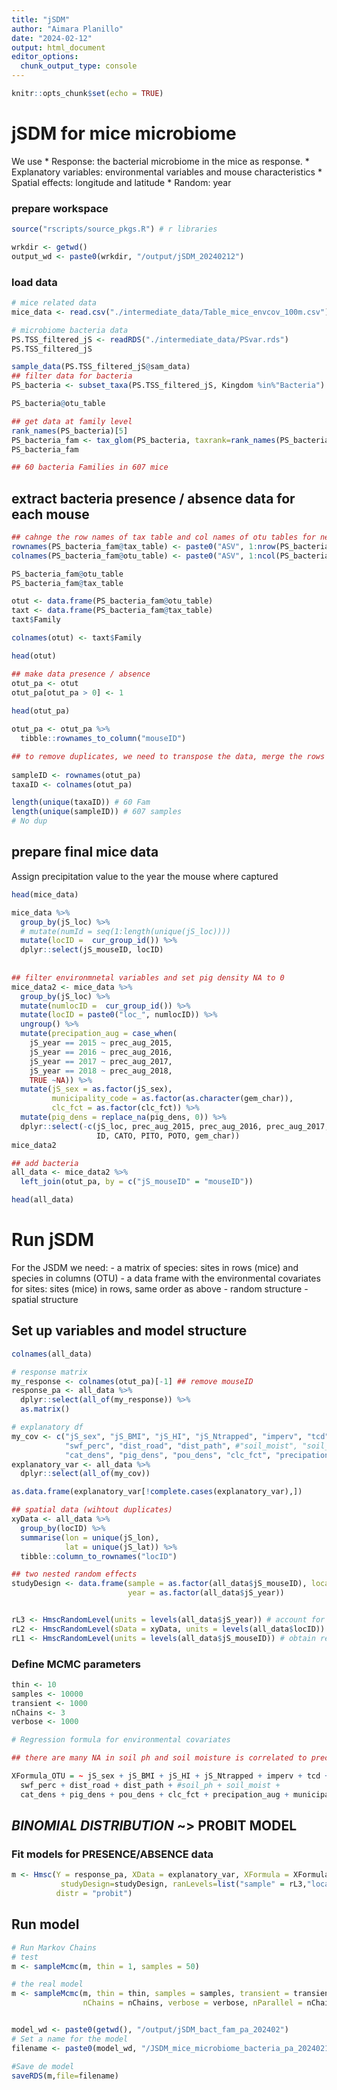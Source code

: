 ```yaml
---
title: "jSDM"
author: "Aimara Planillo"
date: "2024-02-12"
output: html_document
editor_options: 
  chunk_output_type: console
---
```


```r
knitr::opts_chunk$set(echo = TRUE)
```

# jSDM for mice microbiome    

We use 
* Response: the bacterial microbiome in the mice as response.
* Explanatory variables: environmental variables and mouse characteristics
* Spatial effects: longitude and latitude
* Random: year


### prepare workspace
```r
source("rscripts/source_pkgs.R") # r libraries

wrkdir <- getwd()
output_wd <- paste0(wrkdir, "/output/jSDM_20240212")
```

### load data
```r
# mice related data
mice_data <- read.csv("./intermediate_data/Table_mice_envcov_100m.csv")

# microbiome bacteria data
PS.TSS_filtered_jS <- readRDS("./intermediate_data/PSvar.rds")
PS.TSS_filtered_jS

sample_data(PS.TSS_filtered_jS@sam_data)
## filter data for bacteria
PS_bacteria <- subset_taxa(PS.TSS_filtered_jS, Kingdom %in%"Bacteria")

PS_bacteria@otu_table

## get data at family level
rank_names(PS_bacteria)[5]
PS_bacteria_fam <- tax_glom(PS_bacteria, taxrank=rank_names(PS_bacteria)[5])
PS_bacteria_fam

## 60 bacteria Families in 607 mice
```


## extract bacteria presence / absence data for each mouse
```r
## cahnge the row names of tax table and col names of otu tables for new ones so they are easier to merge
rownames(PS_bacteria_fam@tax_table) <- paste0("ASV", 1:nrow(PS_bacteria_fam@tax_table))
colnames(PS_bacteria_fam@otu_table) <- paste0("ASV", 1:ncol(PS_bacteria_fam@otu_table))

PS_bacteria_fam@otu_table
PS_bacteria_fam@tax_table

otut <- data.frame(PS_bacteria_fam@otu_table)
taxt <- data.frame(PS_bacteria_fam@tax_table)
taxt$Family

colnames(otut) <- taxt$Family

head(otut)

## make data presence / absence
otut_pa <- otut
otut_pa[otut_pa > 0] <- 1
 
head(otut_pa)

otut_pa <- otut_pa %>%
  tibble::rownames_to_column("mouseID")

```


```r
## to remove duplicates, we need to transpose the data, merge the rows with the same name and transpose again to the original format
  
sampleID <- rownames(otut_pa)
taxaID <- colnames(otut_pa)

length(unique(taxaID)) # 60 Fam
length(unique(sampleID)) # 607 samples
# No dup
```

## prepare final mice data
Assign precipitation value to the year the mouse where captured
```r
head(mice_data)

mice_data %>% 
  group_by(jS_loc) %>% 
  # mutate(numId = seq(1:length(unique(jS_loc)))) 
  mutate(locID =  cur_group_id()) %>% 
  dplyr::select(jS_mouseID, locID)
 
 
## filter environmnetal variables and set pig density NA to 0
mice_data2 <- mice_data %>% 
  group_by(jS_loc) %>% 
  mutate(numlocID =  cur_group_id()) %>% 
  mutate(locID = paste0("loc_", numlocID)) %>% 
  ungroup() %>% 
  mutate(precipation_aug = case_when(
    jS_year == 2015 ~ prec_aug_2015,
    jS_year == 2016 ~ prec_aug_2016,
    jS_year == 2017 ~ prec_aug_2017,
    jS_year == 2018 ~ prec_aug_2018,
    TRUE ~NA)) %>% 
  mutate(jS_sex = as.factor(jS_sex), 
         municipality_code = as.factor(as.character(gem_char)), 
         clc_fct = as.factor(clc_fct)) %>% 
  mutate(pig_dens = replace_na(pig_dens, 0)) %>% 
  dplyr::select(-c(jS_loc, prec_aug_2015, prec_aug_2016, prec_aug_2017, prec_aug_2018, 
                   ID, CATO, PITO, POTO, gem_char))
mice_data2

## add bacteria
all_data <- mice_data2 %>% 
  left_join(otut_pa, by = c("jS_mouseID" = "mouseID"))

head(all_data)
```


# Run jSDM

For the JSDM we need:
- a matrix of species: sites in rows (mice) and species in columns (OTU)
- a data frame with the environmental covariates for sites: sites (mice) in rows, same order as above
- random structure
- spatial structure

## Set up variables and model structure

```r
colnames(all_data)

# response matrix 
my_response <- colnames(otut_pa)[-1] ## remove mouseID
response_pa <- all_data %>% 
  dplyr::select(all_of(my_response)) %>% 
  as.matrix()

# explanatory df
my_cov <- c("jS_sex", "jS_BMI", "jS_HI", "jS_Ntrapped", "imperv", "tcd", 
            "swf_perc", "dist_road", "dist_path", #"soil_moist", "soil_ph", 
            "cat_dens", "pig_dens", "pou_dens", "clc_fct", "precipation_aug", "municipality_code")
explanatory_var <- all_data %>% 
  dplyr::select(all_of(my_cov)) 

as.data.frame(explanatory_var[!complete.cases(explanatory_var),])

## spatial data (wihtout duplicates)
xyData <- all_data %>%
  group_by(locID) %>% 
  summarise(lon = unique(jS_lon), 
            lat = unique(jS_lat)) %>% 
  tibble::column_to_rownames("locID")

## two nested random effects
studyDesign <- data.frame(sample = as.factor(all_data$jS_mouseID), locality = as.factor(all_data$locID), 
                          year = as.factor(all_data$jS_year))


rL3 <- HmscRandomLevel(units = levels(all_data$jS_year)) # account for temporal correlation
rL2 <- HmscRandomLevel(sData = xyData, units = levels(all_data$locID)) # accounts for nested sampling
rL1 <- HmscRandomLevel(units = levels(all_data$jS_mouseID)) # obtain residual correlations

```


### Define MCMC parameters
```r
thin <- 10
samples <- 10000
transient <- 1000
nChains <- 3
verbose <- 1000

# Regression formula for environmental covariates

## there are many NA in soil ph and soil moisture is correlated to precipitation, thus we remove those variables

XFormula_OTU = ~ jS_sex + jS_BMI + jS_HI + jS_Ntrapped + imperv + tcd + swf_perc +
  swf_perc + dist_road + dist_path + #soil_ph + soil_moist +
  cat_dens + pig_dens + pou_dens + clc_fct + precipation_aug + municipality_code

```

## *BINOMIAL DISTRIBUTION* ~> PROBIT MODEL

### Fit models for PRESENCE/ABSENCE  data 

```r
m <- Hmsc(Y = response_pa, XData = explanatory_var, XFormula = XFormula_OTU,
           studyDesign=studyDesign, ranLevels=list("sample" = rL3,"locality"= rL2, "year" = rL3),
          distr = "probit")
```

## Run model
```r
# Run Markov Chains
# test
m <- sampleMcmc(m, thin = 1, samples = 50)

# the real model
m <- sampleMcmc(m, thin = thin, samples = samples, transient = transient, 
                nChains = nChains, verbose = verbose, nParallel = nChains)


model_wd <- paste0(getwd(), "/output/jSDM_bact_fam_pa_202402")
# Set a name for the model
filename <- paste0(model_wd, "/JSDM_mice_microbiome_bacteria_pa_20240214.rds")

#Save de model
saveRDS(m,file=filename) 
```
